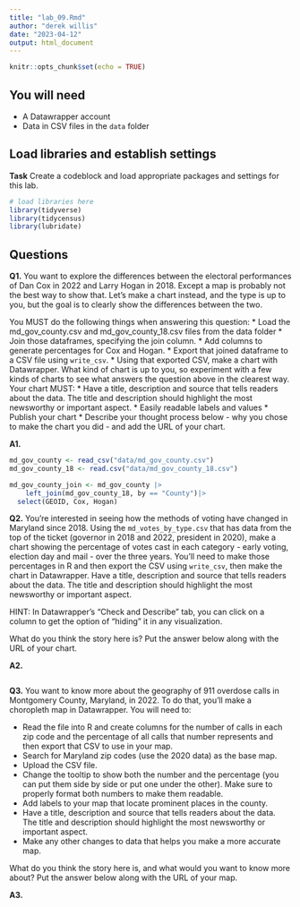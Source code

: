 ```yaml
---
title: "lab_09.Rmd"
author: "derek willis"
date: "2023-04-12"
output: html_document
---
```


```r
knitr::opts_chunk$set(echo = TRUE)
```

## You will need

* A Datawrapper account
* Data in CSV files in the `data` folder

## Load libraries and establish settings

**Task** Create a codeblock and load appropriate packages and settings for this lab.

```r
# load libraries here
library(tidyverse)
library(tidycensus)
library(lubridate)
```


## Questions

**Q1.** You want to explore the differences between the electoral performances of Dan Cox in 2022 and Larry Hogan in 2018. Except a map is probably not the best way to show that. Let's make a chart instead, and the type is up to you, but the goal is to clearly show the differences between the two.

You MUST do the following things when answering this question:
* Load the md_gov_county.csv and md_gov_county_18.csv files from the data folder
* Join those dataframes, specifying the join column. 
* Add columns to generate percentages for Cox and Hogan.
* Export that joined dataframe to a CSV file using `write_csv`.
* Using that exported CSV, make a chart with Datawrapper. What kind of chart is up to you, so experiment with a few kinds of charts to see what answers the question above in the clearest way. Your chart MUST:
  * Have a title, description and source that tells readers about the data. The title and description should highlight the most newsworthy or important aspect.
  * Easily readable labels and values
* Publish your chart
* Describe your thought process below - why you chose to make the chart you did - and add the URL of your chart.

**A1.** 

```r
md_gov_county <- read_csv("data/md_gov_county.csv")
md_gov_county_18 <- read.csv("data/md_gov_county_18.csv")

md_gov_county_join <- md_gov_county |>
    left_join(md_gov_county_18, by == "County")|>
  select(GEOID, Cox, Hogan)

```

**Q2.** You're interested in seeing how the methods of voting have changed in Maryland since 2018. Using the `md_votes_by_type.csv` that has data from the top of the ticket (governor in 2018 and 2022, president in 2020), make a chart showing the percentage of votes cast in each category - early voting, election day and mail - over the three years. You'll need to make those percentages in R and then export the CSV using `write_csv`, then make the chart in Datawrapper. Have a title, description and source that tells readers about the data. The title and description should highlight the most newsworthy or important aspect.

HINT: In Datawrapper's "Check and Describe" tab, you can click on a column to get the option of "hiding" it in any visualization.

What do you think the story here is? Put the answer below along with the URL of your chart.

**A2.** 

```r
```


**Q3.** You want to know more about the geography of 911 overdose calls in Montgomery County, Maryland, in 2022. To do that, you'll make a choropleth map in Datawrapper. You will need to:

* Read the file into R and create columns for the number of calls in each zip code and the percentage of all calls that number represents and then export that CSV to use in your map.
* Search for Maryland zip codes (use the 2020 data) as the base map.
* Upload the CSV file.
* Change the tooltip to show both the number and the percentage (you can put them side by side or put one under the other). Make sure to properly format both numbers to make them readable.
* Add labels to your map that locate prominent places in the county.
* Have a title, description and source that tells readers about the data. The title and description should highlight the most newsworthy or important aspect.
* Make any other changes to data that helps you make a more accurate map.

What do you think the story here is, and what would you want to know more about? Put the answer below along with the URL of your map.

**A3.** 

```r
```
